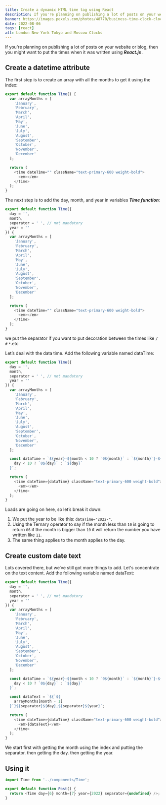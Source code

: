 ```yaml
---
title: Create a dynamic HTML time tag using React
description: If you're planning on publishing a lot of posts on your website or blog, then you might want to put the times when it was written using React.js.
banner: https://images.pexels.com/photos/48770/business-time-clock-clocks-48770.jpeg?auto=compress&cs=tinysrgb&w=1260&h=750&dpr=1
date: 2022-08-06
tags: [react]
alt: London New York Tokyo and Moscow Clocks
---
```


If you're planning on publishing a lot of posts on your website or blog, then you might want to put
the times when it was written using **_React.js_** .

## Create a datetime attribute

The first step is to create an array with all the months to get it using the index:

```js
export default function Time() {
  var arrayMonths = [
    'January',
    'February',
    'March',
    'April',
    'May',
    'June',
    'July',
    'August',
    'September',
    'October',
    'November',
    'December'
  ];

  return (
    <time dateTime="" className="text-primary-600 weight-bold">
      <em></em>
    </time>
  );
}
```

The next step is to add the day, month, and year in variables **_Time function_**:

```js
export default function Time({
  day = '',
  month,
  separator = ' ', // not mandatory
  year = ''
}) {
  var arrayMonths = [
    'January',
    'February',
    'March',
    'April',
    'May',
    'June',
    'July',
    'August',
    'September',
    'October',
    'November',
    'December'
  ];

  return (
    <time dateTime="" className="text-primary-600 weight-bold">
      <em></em>
    </time>
  );
}
```

we put the separator if you want to put decoration between the times like `/` `#` `*`.etc

Let’s deal with the data time. Add the following variable named dataTime:

```js
export default function Time({
  day = '',
  month,
  separator = ' ', // not mandatory
  year = ''
}) {
  var arrayMonths = [
    'January',
    'February',
    'March',
    'April',
    'May',
    'June',
    'July',
    'August',
    'September',
    'October',
    'November',
    'December'
  ];

  const dataTime = `${year}-${month < 10 ? `0${month}` : `${month}`}-${
    day < 10 ? `0${day}` : `${day}`
  }`;

  return (
    <time dateTime={dataTime} className="text-primary-600 weight-bold">
      <em></em>
    </time>
  );
}
```

Loads are going on here, so let’s break it down:

1. We put the year to be like this: `dataTime="2022-"`.
2. Using the Ternary operator to say if the month less than `10` is going to return `06`
   if the month is bigger than `10` it will return the number you have written like `11`.
3. The same thing applies to the month applies to the day.

## Create custom date text

Lots covered there, but we’ve still got more things to add.
Let's concentrate on the text content. Add the following variable named dataText:

```js
export default function Time({
  day = '',
  month,
  separator = ' ', // not mandatory
  year = ''
}) {
  var arrayMonths = [
    'January',
    'February',
    'March',
    'April',
    'May',
    'June',
    'July',
    'August',
    'September',
    'October',
    'November',
    'December'
  ];

  const dataTime = `${year}-${month < 10 ? `0${month}` : `${month}`}-${
    day < 10 ? `0${day}` : `${day}`
  }`;

  const dataText = `${`${
    arrayMonths[month - 1]
  }`}${separator}${day},${separator}${year}`;

  return (
    <time dateTime={dataTime} className="text-primary-600 weight-bold">
      <em>{dataText}</em>
    </time>
  );
}
```

We start first with getting the month using the index and putting the separator.
then getting the day. then getting the year.

## Using it

```js
import Time from '../components/Time';

export default function Post() {
  return <Time day={6} month={7} year={2022} separator={undefined} />;
}
```
